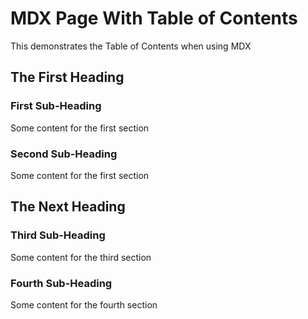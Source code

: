 
# MDX Page With Table of Contents

This demonstrates the Table of Contents when using MDX

<PageToc/>

## The First Heading

### First Sub-Heading

Some content for the first section

### Second Sub-Heading

Some content for the first section

## The Next Heading

### Third Sub-Heading

Some content for the third section

### Fourth Sub-Heading

Some content for the fourth section

